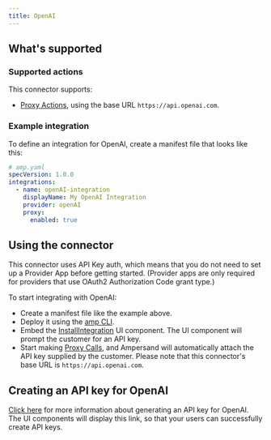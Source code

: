 ```yaml
---
title: OpenAI
---
```

## What's supported

### Supported actions

This connector supports:
- [Proxy Actions](/define-integrations/proxy-actions), using the base URL `https://api.openai.com`.

### Example integration

To define an integration for OpenAI, create a manifest file that looks like this:

```YAML
# amp.yaml
specVersion: 1.0.0
integrations:
  - name: openAI-integration
    displayName: My OpenAI Integration
    provider: openAI
    proxy:
      enabled: true
```

## Using the connector

This connector uses API Key auth, which means that you do not need to set up a Provider App before getting started. (Provider apps are only required for providers that use OAuth2 Authorization Code grant type.)

To start integrating with OpenAI:
- Create a manifest file like the example above.
- Deploy it using the [amp CLI](/cli/overview).
- Embed the [InstallIntegration](/embeddable-ui-components#install-integration) UI component. The UI component will prompt the customer for an API key.
- Start making [Proxy Calls](/define-integrations/proxy-actions), and Ampersand will automatically attach the API key supplied by the customer. Please note that this connector's base URL is `https://api.openai.com`.

## Creating an API key for OpenAI

[Click here](https://platform.openai.com/docs/api-reference/api-keys) for more information about generating an API key for OpenAI. The UI components will display this link, so that your users can successfully create API keys.
